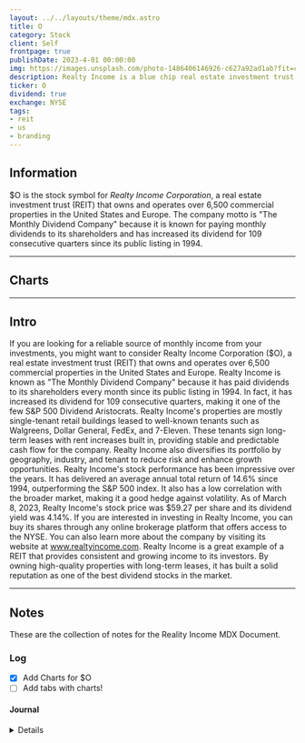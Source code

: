 ```yaml
---
layout: ../../layouts/theme/mdx.astro
title: O
category: Stock
client: Self
frontpage: true
publishDate: 2023-4-01 00:00:00
img: https://images.unsplash.com/photo-1486406146926-c627a92ad1ab?fit=crop&w=1400&h=700&q=75
description: Realty Income is a blue chip real estate investment trust that pays a monthly dividend.
ticker: O
dividend: true
exchange: NYSE
tags:
- reit
- us
- branding
---
```




## Information
$O is the stock symbol for *Realty Income Corporation*, a real estate investment trust (REIT) that owns and operates over 6,500 commercial properties in the United States and Europe. 
The company motto is "The Monthly Dividend Company" because it is known for paying monthly dividends to its shareholders and has increased its dividend for 109 consecutive quarters since its public listing in 1994.

---

## Charts

<TradingView data="NYSE:O" />

---

## Intro

If you are looking for a reliable source of monthly income from your investments, you might want to consider Realty Income Corporation ($O), a real estate investment trust (REIT) that owns and operates over 6,500 commercial properties in the United States and Europe.
Realty Income is known as "The Monthly Dividend Company" because it has paid dividends to its shareholders every month since its public listing in 1994. In fact, it has increased its dividend for 109 consecutive quarters, making it one of the few S&P 500 Dividend Aristocrats.
Realty Income's properties are mostly single-tenant retail buildings leased to well-known tenants such as Walgreens, Dollar General, FedEx, and 7-Eleven. These tenants sign long-term leases with rent increases built in, providing stable and predictable cash flow for the company. Realty Income also diversifies its portfolio by geography, industry, and tenant to reduce risk and enhance growth opportunities.
Realty Income's stock performance has been impressive over the years. It has delivered an average annual total return of 14.6% since 1994, outperforming the S&P 500 index. It also has a low correlation with the broader market, making it a good hedge against volatility. As of March 8, 2023, Realty Income's stock price was $59.27 per share and its dividend yield was 4.14%.
If you are interested in investing in Realty Income, you can buy its shares through any online brokerage platform that offers access to the NYSE. You can also learn more about the company by visiting its website at www.realtyincome.com.
Realty Income is a great example of a REIT that provides consistent and growing income to its investors. By owning high-quality properties with long-term leases, it has built a solid reputation as one of the best dividend stocks in the market.


---

## Notes

These are the collection of notes for the Reality Income MDX Document.

### Log

- [X] Add Charts for $O
- [ ] Add tabs with charts!

#### Journal

<Details data="2023-04-14">
Testing the charts for O
</Details>